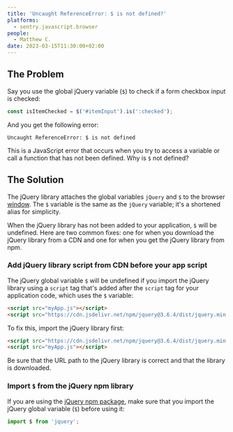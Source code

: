 ```yaml
---
title: 'Uncaught ReferenceError: $ is not defined?'
platforms:
  - sentry.javascript.browser
people:
  - Matthew C.
date: 2023-03-15T11:30:00+02:00
---
```


## The Problem

Say you use the global jQuery variable (`$`) to check if a form checkbox input is checked:

```js
const isItemChecked = $('#itemInput').is(':checked');
```

And you get the following error:

```
Uncaught ReferenceError: $ is not defined
```

This is a JavaScript error that occurs when you try to access a variable or call a function that has not been defined. Why is `$` not defined?

## The Solution

The jQuery library attaches the global variables `jQuery` and `$` to the browser [window](https://developer.mozilla.org/en-US/docs/Web/API/Window). The `$` variable is the same as the `jQuery` variable; it's a shortened alias for simplicity.

When the jQuery library has not been added to your application, `$` will be undefined. Here are two common fixes: one for when you download the jQuery library from a CDN and one for when you get the jQuery library from npm.

### Add jQuery library script from CDN before your app script

The jQuery global variable `$` will be undefined if you import the jQuery library using a `script` tag that's added after the `script` tag for your application code, which uses the `$` variable:

```html
<script src="myApp.js"></script>
<script src="https://cdn.jsdelivr.net/npm/jquery@3.6.4/dist/jquery.min.js"></script>
```

To fix this, import the jQuery library first:

```html
<script src="https://cdn.jsdelivr.net/npm/jquery@3.6.4/dist/jquery.min.js"></script>
<script src="myApp.js"></script>
```

Be sure that the URL path to the jQuery library is correct and that the library is downloaded.

### Import `$` from the jQuery npm library

If you are using the [jQuery npm package](https://www.npmjs.com/package/jquery), make sure that you import the jQuery global variable (`$`) before using it:

```js
import $ from 'jquery';
```

